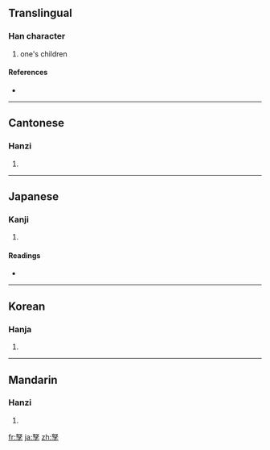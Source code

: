 ==Translingual==

===Han character===
{{Han char|rn=39|rad=子|as=05|sn=8|four=4740<sub>7</sub>|canj=女水弓木 (VEND)}}

# one's children

====References====
* {{Han ref|kx=0279.090|dkj=06967|dj=0548.010|hdz=21015.010|uh=5B65|ud=23397|bh=CC56|bd=52310}}

----

==Cantonese==

===Hanzi===
{{yue-hanzi|jyut=|y=nou4}}

# {{defn|Cantonese}}

----

==Japanese==

===Kanji===
{{ja-kanji|grade=|rs=子05}}

# {{defn|Japanese}}

====Readings====
* {{ja-readings|on=[[ど]] (do), [[ぬ]] (nu)|kun=[[つまこ]] (tsumako)}}

----

==Korean==

===Hanja===
{{ko-hanja|hangeul=노|rv=no|mr=no}}

# {{defn|Korean}}

----

==Mandarin==

===Hanzi===
{{cmn-hanzi|pin=[[nú]] ([[nu2]])|wg=nu<sup>2</sup>}}

# {{defn|Mandarin}}

[[fr:孥]]
[[ja:孥]]
[[zh:孥]]
